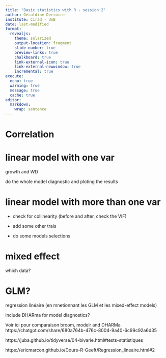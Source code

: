 ```yaml
---
title: "Basic statistics with R - session 2"
author: Géraldine Derroire
institute: Cirad - UnB
date: last-modified
format: 
  revealjs:
    theme: solarized
    output-location: fragment 
    slide-number: true
    preview-links: true
    chalkboard: true
    link-external-icon: true
    link-external-newwindow: true
    incremental: true
execute:
  echo: true   
  warning: true
  message: true 
  cache: true
editor: 
  markdown: 
    wrap: sentence
---
```



# Correlation

# linear model with one var

growth and WD

do the whole model diagnostic and ploting the results

# linear model with more than one var

* check for collinearity (before and after, check the VIF)

* add some other trais

* do some models selections

# mixed effect 

which data? 

# GLM?



regression linéaire (en mnetionnant les GLM et les mixed-effect models)

include DHARma for model diagnostics?

Voir ici pour comparaison broom, modelr and DHARMa
https://chatgpt.com/share/680a764b-476c-8004-9a40-6c99c92a6d35


https://juba.github.io/tidyverse/04-bivarie.html#tests-statistiques

https://ericmarcon.github.io/Cours-R-Geeft/Regression_lineaire.html#2

